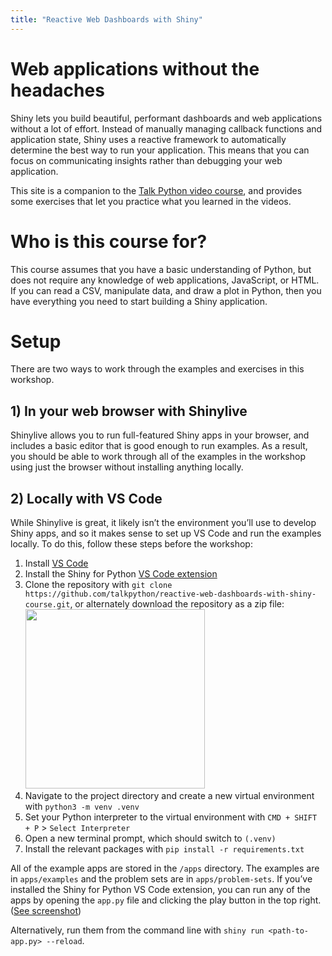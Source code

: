 ```yaml
---
title: "Reactive Web Dashboards with Shiny"
---
```


# Web applications without the headaches

Shiny lets you build beautiful, performant dashboards and web applications without a lot of effort. 
Instead of manually managing callback functions and application state, Shiny uses a reactive framework to automatically determine the best way to run your application. 
This means that you can focus on communicating insights rather than debugging your web application.

This site is a companion to the [Talk Python video course](https://training.talkpython.fm/purchase/access_code/f3180ced-3d5c-42ad-a318-e81e6355a4fd), and provides some exercises that let you practice what you learned in the videos. 

# Who is this course for?

This course assumes that you have a basic understanding of Python, but does not require any knowledge of web applications, JavaScript, or HTML. 
If you can read a CSV, manipulate data, and draw a plot in Python, then you have everything you need to start building a Shiny application. 


# Setup

There are two ways to work through the examples and exercises in this workshop.

## 1) In your web browser with Shinylive

Shinylive allows you to run full-featured Shiny apps in your browser, and includes a basic editor that is good enough to run examples. 
As a result, you should be able to work through all of the examples in the workshop using just the browser without installing anything locally.

## 2) Locally with VS Code

While Shinylive is great, it likely isn't the environment you'll use to develop Shiny apps, and so it makes sense to set up VS Code and run the examples locally. To do this, follow these steps before the workshop:

1)  Install [VS Code](https://code.visualstudio.com/)
2)  Install the Shiny for Python [VS Code extension](https://marketplace.visualstudio.com/items?itemName=posit.shiny-python)
3)  Clone the repository with `git clone https://github.com/talkpython/reactive-web-dashboards-with-shiny-course.git`, or alternately download the repository as a zip file: \
    ![](images/git-download-button.png){width="287"}
4)  Navigate to the project directory and create a new virtual environment with `python3 -m venv .venv`
5)  Set your Python interpreter to the virtual environment with `CMD + SHIFT + P` > `Select Interpreter`
6)  Open a new terminal prompt, which should switch to `(.venv)`
7)  Install the relevant packages with `pip install -r requirements.txt`

All of the example apps are stored in the `/apps` directory. 
The examples are in `apps/examples` and the problem sets are in `apps/problem-sets`. 
If you've installed the Shiny for Python VS Code extension, you can run any of the apps by opening the `app.py` file and clicking the play button in the top right. ([See screenshot](https://camo.githubusercontent.com/5d947e6dff7d74fd1cf221e79583105c42e4986ae673ce79733ce5edbfdcdda5/68747470733a2f2f7368696e792e7273747564696f2e636f6d2f70792f646f63732f6173736574732f7673636f64652e706e67))

Alternatively, run them from the command line with `shiny run <path-to-app.py> --reload`.